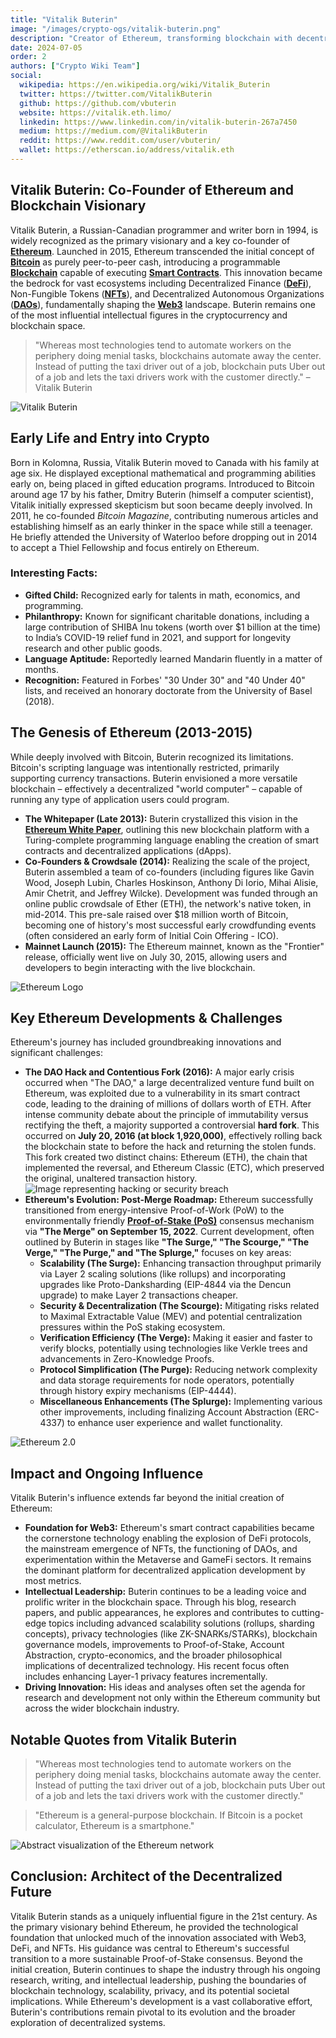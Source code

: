 ```yaml
---
title: "Vitalik Buterin"
image: "/images/crypto-ogs/vitalik-buterin.png"
description: "Creator of Ethereum, transforming blockchain with decentralized finance and smart contracts."
date: 2024-07-05
order: 2
authors: ["Crypto Wiki Team"]
social:
  wikipedia: https://en.wikipedia.org/wiki/Vitalik_Buterin
  twitter: https://twitter.com/VitalikButerin
  github: https://github.com/vbuterin
  website: https://vitalik.eth.limo/
  linkedin: https://www.linkedin.com/in/vitalik-buterin-267a7450
  medium: https://medium.com/@VitalikButerin
  reddit: https://www.reddit.com/user/vbuterin/
  wallet: https://etherscan.io/address/vitalik.eth
---
```


## **Vitalik Buterin: Co-Founder of Ethereum and Blockchain Visionary**

Vitalik Buterin, a Russian-Canadian programmer and writer born in 1994, is widely recognized as the primary visionary and a key co-founder of **[Ethereum](/posts/what-is-ethereum)**. Launched in 2015, Ethereum transcended the initial concept of **[Bitcoin](/posts/what-is-bitcoin)** as purely peer-to-peer cash, introducing a programmable **[Blockchain](/posts/what-is-blockchain)** capable of executing **[Smart Contracts](/posts/smart-contracts-and-industries-beyond-crypto)**. This innovation became the bedrock for vast ecosystems including Decentralized Finance (**[DeFi](/posts/what-is-defi)**), Non-Fungible Tokens (**[NFTs](/posts/are-nfts-dead)**), and Decentralized Autonomous Organizations (**[DAOs](/posts/common-crypto-terms)**), fundamentally shaping the **[Web3](/posts/what-is-web3)** landscape. Buterin remains one of the most influential intellectual figures in the cryptocurrency and blockchain space.

> "Whereas most technologies tend to automate workers on the periphery doing menial tasks, blockchains automate away the center. Instead of putting the taxi driver out of a job, blockchain puts Uber out of a job and lets the taxi drivers work with the customer directly." – Vitalik Buterin

![Vitalik Buterin](/images/posts/vitalik-buterin.jpg)

## **Early Life and Entry into Crypto**

Born in Kolomna, Russia, Vitalik Buterin moved to Canada with his family at age six. He displayed exceptional mathematical and programming abilities early on, being placed in gifted education programs. Introduced to Bitcoin around age 17 by his father, Dmitry Buterin (himself a computer scientist), Vitalik initially expressed skepticism but soon became deeply involved. In 2011, he co-founded _Bitcoin Magazine_, contributing numerous articles and establishing himself as an early thinker in the space while still a teenager. He briefly attended the University of Waterloo before dropping out in 2014 to accept a Thiel Fellowship and focus entirely on Ethereum.

### **Interesting Facts:**

- **Gifted Child:** Recognized early for talents in math, economics, and programming.
- **Philanthropy:** Known for significant charitable donations, including a large contribution of SHIBA Inu tokens (worth over $1 billion at the time) to India’s COVID-19 relief fund in 2021, and support for longevity research and other public goods.
- **Language Aptitude:** Reportedly learned Mandarin fluently in a matter of months.
- **Recognition:** Featured in Forbes' "30 Under 30" and "40 Under 40" lists, and received an honorary doctorate from the University of Basel (2018).

## **The Genesis of Ethereum (2013-2015)**

While deeply involved with Bitcoin, Buterin recognized its limitations. Bitcoin's scripting language was intentionally restricted, primarily supporting currency transactions. Buterin envisioned a more versatile blockchain – effectively a decentralized "world computer" – capable of running any type of application users could program.

- **The Whitepaper (Late 2013):** Buterin crystallized this vision in the **[Ethereum White Paper](https://ethereum.org/en/whitepaper/)**, outlining this new blockchain platform with a Turing-complete programming language enabling the creation of smart contracts and decentralized applications (dApps).
- **Co-Founders & Crowdsale (2014):** Realizing the scale of the project, Buterin assembled a team of co-founders (including figures like Gavin Wood, Joseph Lubin, Charles Hoskinson, Anthony Di Iorio, Mihai Alisie, Amir Chetrit, and Jeffrey Wilcke). Development was funded through an online public crowdsale of Ether (ETH), the network's native token, in mid-2014. This pre-sale raised over $18 million worth of Bitcoin, becoming one of history's most successful early crowdfunding events (often considered an early form of Initial Coin Offering - ICO).
- **Mainnet Launch (2015):** The Ethereum mainnet, known as the "Frontier" release, officially went live on July 30, 2015, allowing users and developers to begin interacting with the live blockchain.

![Ethereum Logo](/images/posts/ethereum.jpg)

## **Key Ethereum Developments & Challenges**

Ethereum's journey has included groundbreaking innovations and significant challenges:

- **The DAO Hack and Contentious Fork (2016):** A major early crisis occurred when "The DAO," a large decentralized venture fund built on Ethereum, was exploited due to a vulnerability in its smart contract code, leading to the draining of millions of dollars worth of ETH. After intense community debate about the principle of immutability versus rectifying the theft, a majority supported a controversial **hard fork**. This occurred on **July 20, 2016 (at block 1,920,000)**, effectively rolling back the blockchain state to before the hack and returning the stolen funds. This fork created two distinct chains: Ethereum (ETH), the chain that implemented the reversal, and Ethereum Classic (ETC), which preserved the original, unaltered transaction history.
  ![Image representing hacking or security breach](/images/posts/hackers.jpg)
- **Ethereum's Evolution: Post-Merge Roadmap:** Ethereum successfully transitioned from energy-intensive Proof-of-Work (PoW) to the environmentally friendly **[Proof-of-Stake (PoS)](/posts/crypto-staking)** consensus mechanism via **"The Merge" on September 15, 2022**. Current development, often outlined by Buterin in stages like **"The Surge," "The Scourge," "The Verge," "The Purge," and "The Splurge,"** focuses on key areas:
  - **Scalability (The Surge):** Enhancing transaction throughput primarily via Layer 2 scaling solutions (like rollups) and incorporating upgrades like Proto-Danksharding (EIP-4844 via the Dencun upgrade) to make Layer 2 transactions cheaper.
  - **Security & Decentralization (The Scourge):** Mitigating risks related to Maximal Extractable Value (MEV) and potential centralization pressures within the PoS staking ecosystem.
  - **Verification Efficiency (The Verge):** Making it easier and faster to verify blocks, potentially using technologies like Verkle trees and advancements in Zero-Knowledge Proofs.
  - **Protocol Simplification (The Purge):** Reducing network complexity and data storage requirements for node operators, potentially through history expiry mechanisms (EIP-4444).
  - **Miscellaneous Enhancements (The Splurge):** Implementing various other improvements, including finalizing Account Abstraction (ERC-4337) to enhance user experience and wallet functionality.

![Ethereum 2.0](/images/posts/ethereum-2.jpg)

## **Impact and Ongoing Influence**

Vitalik Buterin's influence extends far beyond the initial creation of Ethereum:

- **Foundation for Web3:** Ethereum's smart contract capabilities became the cornerstone technology enabling the explosion of DeFi protocols, the mainstream emergence of NFTs, the functioning of DAOs, and experimentation within the Metaverse and GameFi sectors. It remains the dominant platform for decentralized application development by most metrics.
- **Intellectual Leadership:** Buterin continues to be a leading voice and prolific writer in the blockchain space. Through his blog, research papers, and public appearances, he explores and contributes to cutting-edge topics including advanced scalability solutions (rollups, sharding concepts), privacy technologies (like ZK-SNARKs/STARKs), blockchain governance models, improvements to Proof-of-Stake, Account Abstraction, crypto-economics, and the broader philosophical implications of decentralized technology. His recent focus often includes enhancing Layer-1 privacy features incrementally.
- **Driving Innovation:** His ideas and analyses often set the agenda for research and development not only within the Ethereum community but across the wider blockchain industry.

## **Notable Quotes from Vitalik Buterin**

> "Whereas most technologies tend to automate workers on the periphery doing menial tasks, blockchains automate away the center. Instead of putting the taxi driver out of a job, blockchain puts Uber out of a job and lets the taxi drivers work with the customer directly."

> "Ethereum is a general-purpose blockchain. If Bitcoin is a pocket calculator, Ethereum is a smartphone."

![Abstract visualization of the Ethereum network](/images/posts/ethereum-network.jpg)

## **Conclusion: Architect of the Decentralized Future**

Vitalik Buterin stands as a uniquely influential figure in the 21st century. As the primary visionary behind Ethereum, he provided the technological foundation that unlocked much of the innovation associated with Web3, DeFi, and NFTs. His guidance was central to Ethereum's successful transition to a more sustainable Proof-of-Stake consensus. Beyond the initial creation, Buterin continues to shape the industry through his ongoing research, writing, and intellectual leadership, pushing the boundaries of blockchain technology, scalability, privacy, and its potential societal implications. While Ethereum's development is a vast collaborative effort, Buterin's contributions remain pivotal to its evolution and the broader exploration of decentralized systems.
